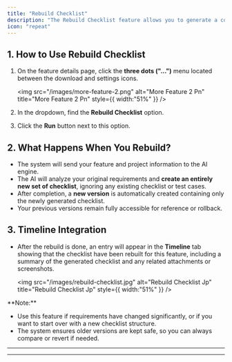 ```yaml
---
title: "Rebuild Checklist"
description: "The Rebuild Checklist feature allows you to generate a completely new set of Checklist for a feature, based on the original requirements. This process ignores all current Checklist and test cases, essentially giving you a “fresh start” while preserving previous versions for reference."
icon: "repeat"
---
```


## 1. How to Use Rebuild Checklist

1. On the feature details page, click the **three dots ("...")** menu located between the download and settings icons.

   <img
     src="/images/more-feature-2.png"
     alt="More Feature 2 Pn"
     title="More Feature 2 Pn"
     style={{ width:"51%" }}
   />
2. In the dropdown, find the **Rebuild Checklist** option.
3. Click the **Run** button next to this option.

## 2. What Happens When You Rebuild?

- The system will send your feature and project information to the AI engine.
- The AI will analyze your original requirements and **create an entirely new set of checklist**, ignoring any existing checklist or test cases.
- After completion, a **new version** is automatically created containing only the newly generated checklist.
- Your previous versions remain fully accessible for reference or rollback.

## 3. Timeline Integration

- After the rebuild is done, an entry will appear in the **Timeline** tab showing that the checklist have been rebuilt for this feature, including a summary of the generated checklist and any related attachments or screenshots.

  <img
    src="/images/rebuild-checklist.jpg"
    alt="Rebuild Checklist Jp"
    title="Rebuild Checklist Jp"
    style={{ width:"51%" }}
  />

<Note>
  **Note:**

  - Use this feature if requirements have changed significantly, or if you want to start over with a new checklist structure.
  - The system ensures older versions are kept safe, so you can always compare or revert if needed.
</Note>

---

---